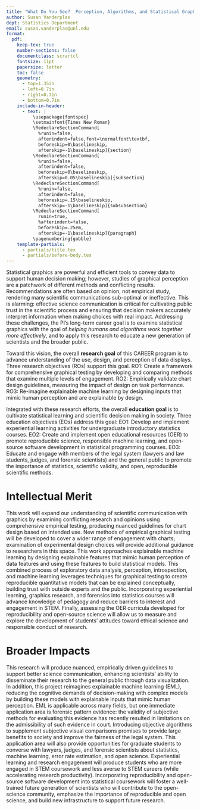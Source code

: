 ```yaml
---
title: "What Do You See?  Perception, Algorithms, and Statistical Graphics"
author: Susan Vanderplas
dept: Statistics Department
email: susan.vanderplas@unl.edu
format: 
  pdf:
    keep-tex: true
    number-sections: false
    documentclass: scrartcl
    fontsize: 11pt
    papersize: letter
    toc: false
    geometry:
      - top=1.35in
      - left=0.7in
      - right=0.7in
      - bottom=0.7in
    include-in-header:
      - text: |
          \usepackage{fontspec}
          \setmainfont{Times New Roman}
          \RedeclareSectionCommand[
            %runin=false,
            afterindent=false,font=\normalfont\textbf,
            beforeskip=0\baselineskip,
            afterskip=-1\baselineskip]{section}
          \RedeclareSectionCommand[
            %runin=false,
            afterindent=false,
            beforeskip=0\baselineskip,
            afterskip=0.05\baselineskip]{subsection}
          \RedeclareSectionCommand[
            %runin=false,
            afterindent=false,
            beforeskip=.15\baselineskip,
            afterskip=-1\baselineskip]{subsubsection}
          \RedeclareSectionCommand[
            runin=true,
            %afterindent=false,
            beforeskip=.25em,
            afterskip=-1\baselineskip]{paragraph}
          \pagenumbering{gobble}
    template-partials:
      - partials/title.tex
      - partials/before-body.tex
---
```


<!-- What is the need or opportunity your work will address? What current approaches/methods are used, and how are these current approaches limited/insufficient?  -->
<!-- In the context of the need for your work described above, what is your long-term career goal in terms of both research and education?  -->

Statistical graphics are powerful and efficient tools to convey data to support human decision making; however, studies of graphical perception are a patchwork of different methods and conflicting results.
Recommendations are often based on opinion, not empirical study, rendering many scientific communications sub-optimal or ineffective. 
This is alarming: effective science communication is critical for cultivating public trust in the scientific process and ensuring that decision makers accurately interpret information when making choices with real impact. 
Addressing these challenges, the PI's long-term career goal is to examine statistical graphics with the goal of *helping humans and algorithms work together more effectively*, and to apply this research to educate a new generation of scientists and the broader public. 

<!-- Toward that long-term goal, what is the overall research goal of the five-year CAREER program? What are the research objectives that will be completed in pursuit of this goal?  -->

Toward this vision, the overall **research goal** of this CAREER program is to advance understanding of the use, design, and perception of data displays. Three research objectives (ROs) support this goal.
RO1: Create a framework for comprehensive graphical testing by developing and comparing methods that examine multiple levels of engagement. <!--, such as comparison, prediction, and estimation,-->
RO2: Empirically validate chart design guidelines, measuring the impact of design on task performance.
RO3: Re-imagine explainable machine learning by designing inputs that mimic human perception and are explainable by design. 
<!-- by quantitative statistical models for reproducible decision support using images in forensic pattern evidence analysis by engineering statistical features to mimic human perception. -->

<!-- What is the overall education goal of the five-year CAREER program? What are the education objectives that will be completed in pursuit of this goal?  -->

Integrated with these research efforts, the overall **education goal** is to cultivate statistical learning and scientific decision making in society. Three education objectives (EOs) address this goal: 
EO1: Develop and implement experiential learning activities for undergraduate introductory statistics courses. 
EO2: Create and implement open educational resources (OER) to promote reproducible science, responsible machine learning, and open-source software development in statistical programming courses.
EO3: Educate and engage with members of the legal system (lawyers and law students, judges, and forensic scientists) and the general public to promote the importance of statistics, scientific validity, and open, reproducible scientific methods. 
<!-- EO3: Engage with forensic scientists, lawyers, and judges, evaluating the scientific support for forensic disciplines and promoting open, reproducible scientific practices.  -->

# Intellectual Merit

<!-- Describe the potential of the proposed activity to advance knowledge. What is novel in the proposed approach? What knowledge will be advanced, and how will this new knowledge inform future work in your field and other fields? -->

This work will expand our understanding of scientific communication with graphics by examining conflicting research and opinions using comprehensive empirical testing, producing nuanced guidelines for chart design based on intended use. 
New methods of empirical graphical testing will be developed to cover a wider range of engagement with charts; examination of experimental design choices will provide additional guidance to researchers in this space. 
<!-- In addition, this work will specifically include assessment of the effects of expertise and disability (visual and cognitive), increasing our understanding of accessibility and audience considerations in graphics.  -->
This work approaches explainable machine learning by designing explainable features that mimic human perception of data features and using these features to build statistical models.
This combined process of exploratory data analysis, perception, introspection, and machine learning leverages techniques for graphical testing to create reproducible quantitative models that can be explained conceptually, building trust with outside experts and the public.
<!-- In addition, these algorithms produce better error-rate estimates, providing scientific support for the validity of this evidence within the legal system. -->
<!-- Research in forensic perception will advance our understanding of visual evidence comparisons, produce better error rate estimates, and approach explainable machine learning in a new way.  -->
Incorporating experiential learning, graphics research, and forensics into statistics courses will advance knowledge of pedagogy and reduce barriers to interest and engagement in STEM. 
Finally, assessing the OER curricula developed for reproducibility and open-source science will allow us to measure and explore the development of students' attitudes toward ethical science and responsible conduct of research.


# Broader Impacts

<!-- Describe the potential of the proposed activity to benefit society and contribute to the achievement of specific, desired societal outcomes. How might results of this work ultimately inform applications that benefit society?  -->

This research will produce nuanced, empirically driven guidelines to support better science communication, enhancing scientists' ability to disseminate their research to the general public through data visualization. 
In addition, this project reimagines explainable machine learning (EML), reducing the cognitive demands of decision-making with complex models by building these models with explainable inputs that mimic human perception. 
EML is applicable across many fields, but one immediate application area is forensic pattern evidence: the validity of subjective methods for evaluating this evidence has recently resulted in limitations on the admissibility of such evidence in court. 
Introducing objective algorithms to supplement subjective visual comparisons promises to provide large benefits to society and improve the fairness of the legal system. 
This application area will also provide opportunities for graduate students to converse with lawyers, judges, and forensic scientists about statistics, machine learning, error rate estimation, and open science. 
Experiential learning and research engagement will produce students who are more engaged in STEM coursework and less averse to STEM careers (while accelerating research productivity). 
Incorporating reproducibility and open-source software development into statistical coursework will foster a well-trained future generation of scientists who will contribute to the open-science community, emphasize the importance of reproducible and open science, and build new infrastructure to support future research.
